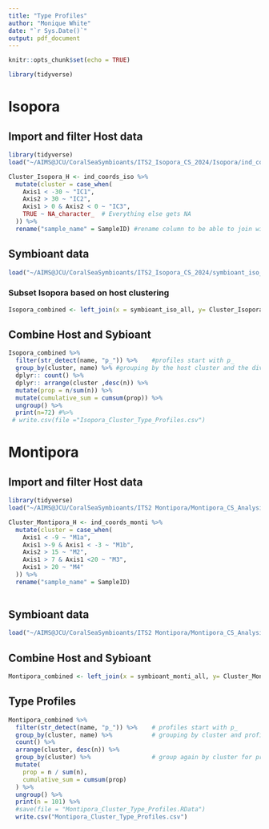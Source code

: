 ```yaml
---
title: "Type Profiles"
author: "Monique White"
date: "`r Sys.Date()`"
output: pdf_document
---
```


```r
knitr::opts_chunk$set(echo = TRUE)
```

```r
library(tidyverse)
```

# Isopora

## Import and filter Host data
```r
library(tidyverse)
load("~/AIMS@JCU/CoralSeaSymbioants/ITS2_Isopora_CS_2024/Isopora/ind_coords_iso.RData")

Cluster_Isopora_H <- ind_coords_iso %>%
  mutate(cluster = case_when(
    Axis1 < -30 ~ "IC1",
    Axis2 > 30 ~ "IC2",
    Axis1 > 0 & Axis2 < 0 ~ "IC3",
    TRUE ~ NA_character_  # Everything else gets NA
  )) %>% 
  rename("sample_name" = SampleID) #rename column to be able to join with Symbioant data

```

## Symbioant data
```r
load("~/AIMS@JCU/CoralSeaSymbioants/ITS2_Isopora_CS_2024/symbioant_iso_all.RData")
```

### Subset Isopora based on host clustering
```r
Isopora_combined <- left_join(x = symbioant_iso_all, y= Cluster_Isopora_H, by = "sample_name")
```

## Combine Host and Sybioant
```r
Isopora_combined %>%
  filter(str_detect(name, "p_")) %>%    #profiles start with p_
  group_by(cluster, name) %>% #grouping by the host cluster and the div
  dplyr:: count() %>%
  dplyr:: arrange(cluster ,desc(n)) %>%
  mutate(prop = n/sum(n)) %>%
  mutate(cumulative_sum = cumsum(prop)) %>% 
  ungroup() %>%
  print(n=72) #%>% 
 # write.csv(file ="Isopora_Cluster_Type_Profiles.csv")
```



# Montipora

## Import and filter Host data
```r
library(tidyverse)
load("~/AIMS@JCU/CoralSeaSymbioants/ITS2 Montipora/Montipora_CS_Analysis/ind_coords_monti.RData")

Cluster_Montipora_H <- ind_coords_monti %>% 
  mutate(cluster = case_when(
    Axis1 < -9 ~ "M1a",
    Axis1 >-9 & Axis1 < -3 ~ "M1b",
    Axis2 > 15 ~ "M2",
    Axis1 > 7 & Axis1 <20 ~ "M3",
    Axis1 > 20 ~ "M4"
  )) %>% 
  rename("sample_name" = SampleID)
  
```

## Symbioant data
```r
load("~/AIMS@JCU/CoralSeaSymbioants/ITS2 Montipora/Montipora_CS_Analysis/symbioant_monti_all.RData")
```

## Combine Host and Sybioant
```r
Montipora_combined <- left_join(x = symbioant_monti_all, y= Cluster_Montipora_H, by = "sample_name")
```

## Type Profiles 
```r
Montipora_combined %>%
  filter(str_detect(name, "p_")) %>%    # profiles start with p_
  group_by(cluster, name) %>%           # grouping by cluster and profile name
  count() %>%
  arrange(cluster, desc(n)) %>%
  group_by(cluster) %>%                 # group again by cluster for proportions
  mutate(
    prop = n / sum(n),
    cumulative_sum = cumsum(prop)
  ) %>%
  ungroup() %>%
  print(n = 101) %>%
  #save(file = "Montipora_Cluster_Type_Profiles.RData")
  write.csv("Montipora_Cluster_Type_Profiles.csv")

```


